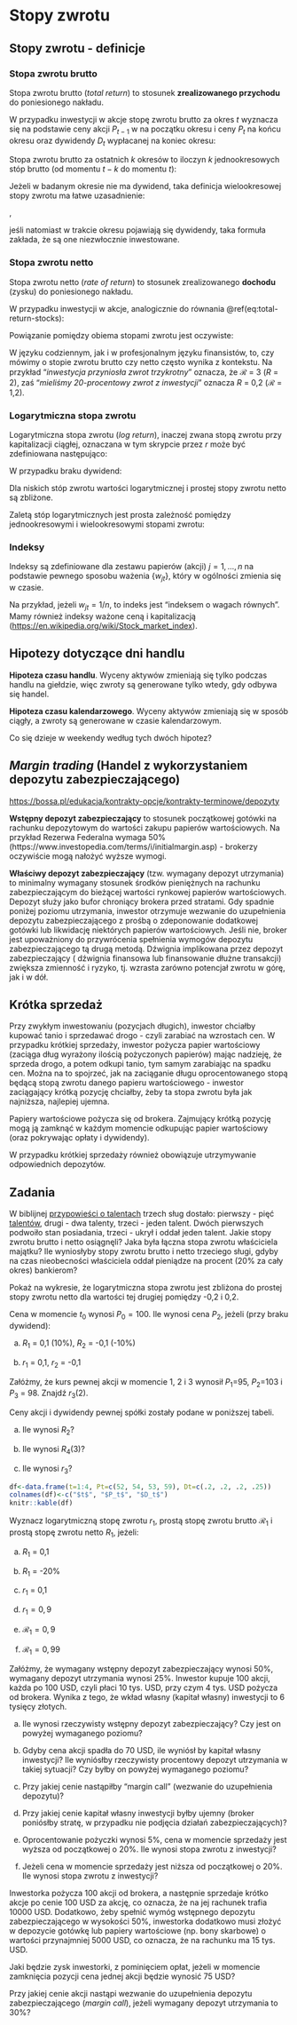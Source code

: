 # Stopy zwrotu {#stopyzwrotu}

## Stopy zwrotu - definicje

### Stopa zwrotu brutto

Stopa zwrotu brutto (_total return_) to stosunek __zrealizowanego przychodu__ do poniesionego nakładu. 

\begin{equation}
\mathcal{R} = \frac{X_1}{X_0}
(\#eq:total-return)
\end{equation}

W przypadku inwestycji w akcje stopę zwrotu brutto za okres $t$ wyznacza się na podstawie ceny akcji $P_{t-1}$ w na początku okresu i ceny $P_t$ na końcu okresu oraz dywidendy $D_t$ wypłacanej na koniec okresu:

\begin{equation}
\mathcal{R_t} = \frac{P_t+D_t}{P_{t-1}}
(\#eq:total-return-stocks)
\end{equation}

Stopa zwrotu brutto za ostatnich $k$ okresów to iloczyn $k$ jednookresowych stóp brutto (od momentu $t-k$ do momentu $t$):

\begin{equation}
\mathcal{R_t} = \mathcal{R_t}\cdot\mathcal{R_{t-1}}\cdot\cdot\cdot\mathcal{R_{t-k+1}}
(\#eq:multiperiod-total-return-stocks)
\end{equation}

Jeżeli w badanym okresie nie ma dywidend, taka definicja wielookresowej stopy zwrotu ma łatwe uzasadnienie:

\begin{equation}
\mathcal{R_t} = \mathcal{R_t}\cdot\mathcal{R_{t-1}}\cdot\cdot\cdot\mathcal{R_{t-k+1}} = \left(\frac{P_t}{P_{t-1}}\right)\cdot\left(\frac{P_{t-1}}{P_{t-2}}\right)\cdot\cdot\cdot\left(\frac{P_{t-k+1}}{P_{t-k}}\right)=\frac{P_t}{P_{t-k}}
(\#eq:multiperiod-total-return-stocks-nodiv)
\end{equation},

jeśli natomiast w trakcie okresu pojawiają się dywidendy, taka formuła zakłada, że są one niezwłocznie inwestowane. 

### Stopa zwrotu netto

Stopa zwrotu netto (_rate of return_) to stosunek zrealizowanego __dochodu__ (zysku) do poniesionego nakładu. 

\begin{equation}
R = \frac{X_1-X_0}{X_0}
(\#eq:rate-of-return)
\end{equation}

W przypadku inwestycji w akcje, analogicznie do równania \@ref(eq:total-return-stocks):

\begin{equation}
R_t = \frac{P_t+D_t-P_{t-1}}{P_{t-1}}
(\#eq:rate-of-return-stocks)
\end{equation}

Powiązanie pomiędzy obiema stopami zwrotu jest oczywiste:
\begin{equation}
\mathcal{R} = 1+R
(\#eq:rate-of-return-stocks)
\end{equation}

W języku codziennym, jak i w profesjonalnym języku finansistów, to, czy mówimy o stopie zwrotu brutto czy netto często wynika z kontekstu. Na przykład "_inwestycja przyniosła zwrot trzykrotny_" oznacza, że $\mathcal{R}$ = 3 ($R$ = 2), zaś "_mieliśmy 20-procentowy zwrot z inwestycji_" oznacza $R$ = 0,2 ($\mathcal{R}$ = 1,2).

### Logarytmiczna stopa zwrotu

Logarytmiczna stopa zwrotu (_log return_), inaczej zwana stopą zwrotu przy kapitalizacji ciągłej, oznaczana w tym skrypcie przez $r$ może być zdefiniowana następująco:

\begin{equation}
r_t = \ln(\mathcal{R_t}) = \ln(1+R_t)
(\#eq:log-return-stocks)
\end{equation}

W przypadku braku dywidend:

\begin{equation}
r_t = \ln\left(\frac{P_t}{P_{t-1}}\right)=\ln P_t-\ln P_{t-1}
(\#eq:log-return-stocks2)
\end{equation}

Dla niskich stóp zwrotu wartości logarytmicznej i prostej stopy zwrotu netto są zbliżone. 

Zaletą stóp logarytmicznych jest prosta zależność pomiędzy jednookresowymi i wielookresowymi stopami zwrotu:

\begin{equation}
\begin{split}
r_t(k) = \ln\left(\mathcal{R_t(k)}\right) = \ln(\mathcal{R_t}\cdot\mathcal{R_{t-1}\cdot\cdot\cdot\mathcal{R_{t-k+1}}})=\\= \ln(\mathcal{R_t}) + ln(\mathcal{R_{t-1}}) + \cdot\cdot\cdot + \ln(\mathcal{R_{t-k+1}})=\\
=r_t + r_{t-1} + \cdot\cdot\cdot + r_{t-k+1}
\end{split}
(\#eq:multi-log-sum)
\end{equation}

### Indeksy

Indeksy są zdefiniowane dla zestawu papierów (akcji) $j = 1, ..., n$ na podstawie pewnego sposobu ważenia $\{w_{jt}\}$, który w ogólności zmienia się w czasie. 

\begin{equation}
I_t = \sum_{j=1}^{n}w_{jt}P{jt}
(\#eq:index1)
\end{equation}

Na przykład, jeżeli $w_{jt} = 1/n$, to indeks jest "indeksem o wagach równych". Mamy również indeksy ważone ceną i kapitalizacją (<https://en.wikipedia.org/wiki/Stock_market_index>). 

## Hipotezy dotyczące dni handlu

__Hipoteza czasu handlu__. Wyceny aktywów zmieniają się tylko podczas handlu na giełdzie, więc zwroty są generowane tylko wtedy, gdy odbywa się handel.

__Hipoteza czasu kalendarzowego__. Wyceny aktywów zmieniają się w sposób ciągły, a zwroty są generowane w czasie kalendarzowym. 

Co się dzieje w weekendy według tych dwóch hipotez?

## _Margin trading_ (Handel z wykorzystaniem depozytu zabezpieczającego)

<https://bossa.pl/edukacja/kontrakty-opcje/kontrakty-terminowe/depozyty>

<!--The initial margin is the ratio of initial cash on the margin account
to the purchase value of the securities. For example, in the US, the Federal Reserve imposes a minimum of 50% (can be set higher by brokers). 
-->

__Wstępny depozyt zabezpieczający__ to stosunek początkowej gotówki na rachunku depozytowym do wartości zakupu papierów wartościowych. Na przykład Rezerwa Federalna wymaga 50% (https://www.investopedia.com/terms/i/initialmargin.asp) - brokerzy oczywiście mogą nałożyć wyższe wymogi.    

<!--The maintenance margin is the minimum required ratio of cash on the margin account and current market value of securities. Margin serves as a buffer protecting the broker against losses. Once below the maintenance level, the investor receives a margin call asking her to deposit
additional cash or liquidate some securities. If not, the broker is authorized to restore
satisfaction of margin requirements by the latter method. The leverage implied by
margining (also known as gearing, or debt-financing of trades) increases volatility
and risk, i.e. both the upside and the downside return potential increases.
-->

__Właściwy depozyt zabezpieczający__ (tzw. wymagany depozyt utrzymania) to minimalny wymagany stosunek środków pieniężnych na rachunku zabezpieczającym do bieżącej wartości rynkowej papierów wartościowych. Depozyt służy jako bufor chroniący brokera przed stratami. Gdy spadnie poniżej poziomu utrzymania, inwestor otrzymuje wezwanie do uzupełnienia depozytu zabezpieczającego z prośbą o zdeponowanie dodatkowej gotówki lub likwidację niektórych papierów wartościowych. Jeśli nie, broker jest upoważniony do przywrócenia spełnienia wymogów depozytu zabezpieczającego tą drugą metodą. Dźwignia implikowana przez depozyt zabezpieczający ( dźwignia finansowa lub finansowanie dłużne transakcji) zwiększa zmienność i ryzyko, tj. wzrasta zarówno potencjał zwrotu w górę, jak i w dół.

## Krótka sprzedaż

<!--
Using long strategies, one wishes to buy low and sell high, thus profiting from a price increase. With short-selling, one borrows a security (implies debt in security units) hoping to sell high and later buy back low, thus profiting from a price fall. This can be viewed as borrowing money with the rate of interest being the return on the security in question, where the short-sellers wish the return to be as low as possible. Securities are borrowed from a broker. Short-sellers can cover the short position at any time by purchasing the security back (they pay fees as well as any dividends to the lender).
Proceeds from short sales kept on the margin account plus additional margin (cash or securities) must be posted.
-->

Przy zwykłym inwestowaniu (pozycjach długich), inwestor chciałby kupować tanio i sprzedawać drogo - czyli zarabiać na wzrostach cen. W przypadku krótkiej sprzedaży, inwestor pożycza papier wartościowy (zaciąga dług wyrażony ilością pożyczonych papierów) mając nadzieję, że sprzeda drogo, a potem odkupi tanio, tym samym zarabiając na spadku cen. Można na to spojrzeć, jak na zaciąganie długu oprocentowanego stopą będącą stopą zwrotu danego papieru wartościowego - inwestor zaciągający krótką pozycję chciałby, żeby ta stopa zwrotu była jak najniższa, najlepiej ujemna. 

Papiery wartościowe pożycza się od brokera. Zajmujący krótką pozycję mogą ją zamknąć w każdym momencie odkupując papier wartościowy (oraz pokrywając opłaty i dywidendy). 

W przypadku krótkiej sprzedaży również obowiązuje utrzymywanie odpowiednich depozytów. 

## Zadania

:::{.exercise #total1}
W biblijnej [przypowieści o talentach](<https://pl.wikipedia.org/wiki/Przypowie%C5%9B%C4%87_o_talentach>) trzech sług dostało: pierwszy - pięć [talentów](<https://pl.wikipedia.org/wiki/Talent_(miara)>), drugi - dwa talenty, trzeci - jeden talent. Dwóch pierwszych podwoiło stan posiadania, trzeci - ukrył i oddał jeden talent. Jakie stopy zwrotu brutto i netto osiągnęli? Jaka była łączna stopa zwrotu właściciela majątku? Ile wyniosłyby stopy zwrotu brutto i netto trzeciego sługi, gdyby na czas nieobecności właściciela oddał pieniądze na procent (20\% za cały okres) bankierom? 
:::

:::{.exercise #netvslog}
Pokaż na wykresie, że logarytmiczna stopa zwrotu jest zbliżona do prostej stopy zwrotu netto dla wartości tej drugiej pomiędzy -0,2 i 0,2.
:::

:::{.exercise #netvslog2}
Cena w momencie $t_0$ wynosi $P_0=100$. Ile wynosi cena $P_2$, jeżeli (przy braku dywidend):

a) $R_1$ = 0,1 (10%), $R_2$ = -0,1 (-10%)

b) $r_1$ = 0,1, $r_2$ = -0,1

:::
<!-- Ruppert 2.6.3
Suppose the price of a stock at times 1, 2, and 3 are P1 = 95, P2 = 103, and P3 = 98. Find r3(2).
-->

:::{.exercise #rup263}
Załóżmy, że kurs pewnej akcji w momencie 1, 2 i 3 wynosił $P_1$=95, $P_2$=103 i $P_3$ = 98. 
Znajdź $r_3(2)$.
:::

<!-- Ruppert 2.6.4
The prices and dividends of a stock are given in the table below.
(a) What is R2?
(b) What is R4(3)?
(c) What is r3?
t Pt Dt
1 52 0.2
2 54 0.2
3 53 0.2
4 59 0.25
-->

:::{.exercise #rup264}
Ceny akcji i dywidendy pewnej spółki zostały podane w poniższej tabeli.

(a) Ile wynosi $R_2$?

(b) Ile wynosi $R_4(3)$?

(c) Ile wynosi $r_3$?

```r
df<-data.frame(t=1:4, Pt=c(52, 54, 53, 59), Dt=c(.2, .2, .2, .25))
colnames(df)<-c("$t$", "$P_t$", "$D_t$")
knitr::kable(df)
```
:::


:::{.exercise #rtor}
Wyznacz logarytmiczną stopę zwrotu $r_1$, prostą stopę zwrotu brutto $\mathcal{R_1}$ i prostą stopę zwrotu netto $R_1$, jeżeli:

a) $R_1$ = 0,1

b) $R_1$ = -20\%

c) $r_1$ = 0,1

d) $r_1 = 0,9$

e) $\mathcal{R_1}=0,9$

f) $\mathcal{R_1}=0,99$
:::

<!--
Suppose initial margin requirement 50%, maintenance margin 25%. Investor buys 100 shares at the price of $100, i.e. pays $10,000 in total, borrowing $4,000. Own capital/equity is $6,000 and the initial margin is 60%. If the share price fell to $70, the investor’s equity would become $3,000 and the percentage margin $3,000/$7,000 = 43%. Investor’s equity would become negative if the price P fell below $40 (implies a loss for the broker). Margin call if the price fell $53.33:
100P - 4,000
100P = 0.25.
If the borrowing rate is 5% and the price goes up by 20%, the investor’s return is
12,000 - 4,200 - 6,000
6,000 = 30% > 20%.
-->

:::{.exercise #margin1}
Załóżmy, że wymagany wstępny depozyt zabezpieczający wynosi 50\%, wymagany depozyt utrzymania wynosi 25\%. Inwestor kupuje 100 akcji, każda po 100 USD, czyli płaci 10 tys. USD, przy czym 4 tys. USD pożycza od brokera. Wynika z tego, że wkład własny (kapitał własny) inwestycji to 6 tysięcy złotych. 

a) Ile wynosi rzeczywisty wstępny depozyt zabezpieczający? Czy jest on powyżej wymaganego poziomu?

b) Gdyby cena akcji spadła do 70 USD, ile wyniósł by kapitał własny inwestycji? Ile wyniósłby rzeczywisty procentowy depozyt utrzymania w takiej sytuacji? Czy byłby on powyżej wymaganego poziomu?

c) Przy jakiej cenie nastąpiłby "margin call" (wezwanie do uzupełnienia depozytu)?

d) Przy jakiej cenie kapitał własny inwestycji byłby ujemny (broker poniósłby stratę, w przypadku nie podjęcia działań zabezpieczających)?

e) Oprocentowanie pożyczki wynosi 5\%, cena w momencie sprzedaży jest wyższa od początkowej o 20\%. Ile wynosi stopa zwrotu z inwestycji?

f) Jeżeli cena w momencie sprzedaży jest niższa od początkowej o 20\%. Ile wynosi stopa zwrotu z inwestycji?
:::

<!--Linton 1.3.2
Investor borrows 100 shares from a broker who locates the securities, i.e. borrows from other
clients or outside institutional investors. She sells the shares short at the current price $100 so
that $10,000 is credited to her account. To satisfy the initial margin requirement of 50%, she
must additionally deposit cash or securities (e.g. T-bills) worth at least $5,000 (5,000/10,000 =
50%) so that in total $15,000 are on the account. If the price P declines to $75, she covers the
position and takes a profit of $2,500. If the maintenance margin is 30% there would be a margin
call if the share price rises above $115.38:-->

:::{.exercise #short1}
Inwestorka pożycza 100 akcji od brokera, a następnie sprzedaje krótko akcje po cenie 100 USD za akcję, co oznacza, że na jej rachunek trafia 10000 USD. Dodatkowo, żeby spełnić wymóg wstępnego depozytu zabezpieczającego w wysokości 50\%, inwestorka dodatkowo musi złożyć w depozycie gotówkę lub papiery wartościowe (np. bony skarbowe) o wartości przynajmniej 5000 USD, co oznacza, że na rachunku ma 15 tys. USD. 

Jaki będzie zysk inwestorki, z pominięciem opłat, jeżeli w momencie zamknięcia pozycji cena jednej akcji będzie wynosić 75 USD?

Przy jakiej cenie akcji nastąpi wezwanie do uzupełnienia depozytu zabezpieczającego (_margin call_), jeżeli wymagany depozyt utrzymania to 30\%?
:::


